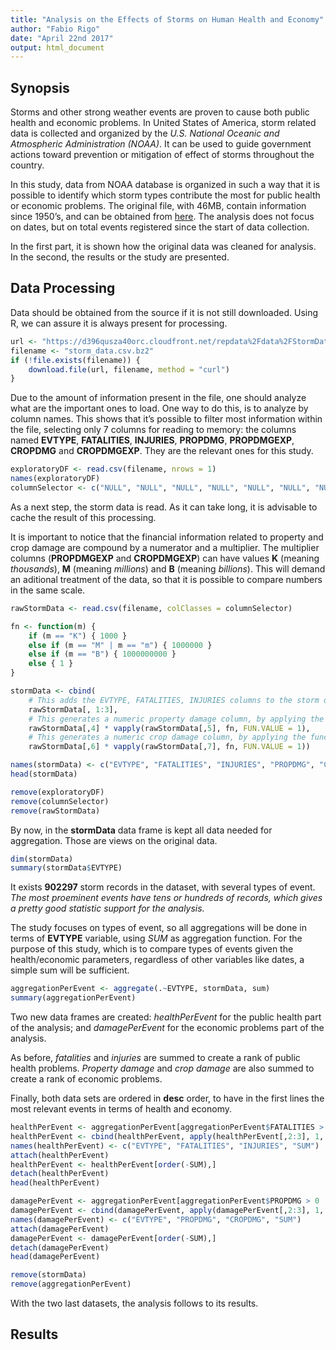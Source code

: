 ```yaml
---
title: "Analysis on the Effects of Storms on Human Health and Economy"
author: "Fabio Rigo"
date: "April 22nd 2017"
output: html_document
---
```


## Synopsis

Storms and other strong weather events are proven to cause both public health and economic problems. In United States of America, storm related data is collected and organized by the *U.S. National Oceanic and Atmospheric Administration (NOAA)*. It can be used to guide government actions toward prevention or mitigation of effect of storms throughout the country. 

In this study, data from NOAA database is organized in such a way that it is possible to identify which storm types contribute the most for public health or economic problems. The original file, with 46MB, contain information since 1950's, and can be obtained from [here](https://d396qusza40orc.cloudfront.net/repdata%2Fdata%2FStormData.csv.bz2). The analysis does not focus on dates, but on total events registered since the start of data collection. 

In the first part, it is shown how the original data was cleaned for analysis. In the second, the results or the study are presented.  

## Data Processing

Data should be obtained from the source if it is not still downloaded. Using R, we can assure it is always present for processing. 

```r
url <- "https://d396qusza40orc.cloudfront.net/repdata%2Fdata%2FStormData.csv.bz2"
filename <- "storm_data.csv.bz2"
if (!file.exists(filename)) {
    download.file(url, filename, method = "curl")
}
```

Due to the amount of information present in the file, one should analyze what are the important ones to load. One way to do this, is to analyze by column names. This shows that it's possible to filter most information within the file, selecting only 7 columns for reading to memory: the columns named **EVTYPE**, **FATALITIES**, **INJURIES**, **PROPDMG**, **PROPDMGEXP**, **CROPDMG** and **CROPDMGEXP**. They are the relevant ones for this study. 

```r
exploratoryDF <- read.csv(filename, nrows = 1)
names(exploratoryDF)
columnSelector <- c("NULL", "NULL", "NULL", "NULL", "NULL", "NULL", "NULL", NA, "NULL", "NULL", "NULL", "NULL", "NULL", "NULL", "NULL", "NULL", "NULL", "NULL", "NULL", "NULL", "NULL", "NULL", NA, NA, NA, NA, NA, NA, "NULL", "NULL", "NULL", "NULL", "NULL", "NULL", "NULL", "NULL", "NULL")
```

As a next step, the storm data is read. As it can take long, it is advisable to cache the result of this processing.

It is important to notice that the financial information related to property and crop damage are compound by a numerator and a multiplier. The multiplier columns (**PROPDMGEXP** and **CROPDMGEXP**) can have values **K** (meaning *thousands*), **M** (meaning *millions*) and **B** (meaning *billions*). This will demand an aditional treatment of the data, so that it is possible to compare numbers in the same scale. 

```r
rawStormData <- read.csv(filename, colClasses = columnSelector)

fn <- function(m) {
    if (m == "K") { 1000 } 
    else if (m == "M" | m == "m") { 1000000 } 
    else if (m == "B") { 1000000000 }
    else { 1 }
}

stormData <- cbind(
    # This adds the EVTYPE, FATALITIES, INJURIES columns to the storm data frame "as is"
    rawStormData[, 1:3], 
    # This generates a numeric property damage column, by applying the function that translates K, M, B to 1000, 1000000, 1000000000 at all records
    rawStormData[,4] * vapply(rawStormData[,5], fn, FUN.VALUE = 1), 
    # This generates a numeric crop damage column, by applying the function that translates K, M, B to 1000, 1000000, 1000000000 at all records
    rawStormData[,6] * vapply(rawStormData[,7], fn, FUN.VALUE = 1))

names(stormData) <- c("EVTYPE", "FATALITIES", "INJURIES", "PROPDMG", "CROPDMG")
head(stormData)
```

```r
remove(exploratoryDF)
remove(columnSelector)
remove(rawStormData)
```

By now, in the **stormData** data frame is kept all data needed for aggregation. Those are views on the original data. 

```r
dim(stormData)
summary(stormData$EVTYPE)
```

It exists **902297** storm records in the dataset, with several types of event. *The most proeminent events have tens or hundreds of records, which gives a pretty good statistic support for the analysis.* 

The study focuses on types of event, so all aggregations will be done in terms of **EVTYPE** variable, using *SUM* as aggregation function. For the purpose of this study, which is to compare types of events given the health/economic parameters, regardless of other variables like dates, a simple sum will be sufficient. 

```r
aggregationPerEvent <- aggregate(.~EVTYPE, stormData, sum)
summary(aggregationPerEvent)
```

Two new data frames are created: *healthPerEvent* for the public health part of the analysis; and *damagePerEvent* for the economic problems part of the analysis. 

As before, *fatalities* and *injuries* are summed to create a rank of public health problems. *Property damage* and *crop damage* are also summed to create a rank of economic problems. 

Finally, both data sets are ordered in **desc** order, to have in the first lines the most relevant events in terms of health and economy. 

```r
healthPerEvent <- aggregationPerEvent[aggregationPerEvent$FATALITIES > 0 | aggregationPerEvent$INJURIES > 0, 1:3]
healthPerEvent <- cbind(healthPerEvent, apply(healthPerEvent[,2:3], 1, sum))
names(healthPerEvent) <- c("EVTYPE", "FATALITIES", "INJURIES", "SUM")
attach(healthPerEvent)
healthPerEvent <- healthPerEvent[order(-SUM),]
detach(healthPerEvent)
head(healthPerEvent)

damagePerEvent <- aggregationPerEvent[aggregationPerEvent$PROPDMG > 0 | aggregationPerEvent$CROPDMG > 0, c(1, 4, 5)]
damagePerEvent <- cbind(damagePerEvent, apply(damagePerEvent[,2:3], 1, sum))
names(damagePerEvent) <- c("EVTYPE", "PROPDMG", "CROPDMG", "SUM")
attach(damagePerEvent)
damagePerEvent <- damagePerEvent[order(-SUM),]
detach(damagePerEvent)
head(damagePerEvent)
```

```r
remove(stormData)
remove(aggregationPerEvent)
```

With the two last datasets, the analysis follows to its results. 


## Results

